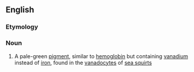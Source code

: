 ==English==

===Etymology===
{{rfe|lang=en}}

===Noun===
{{en-noun|-}}

# A pale-green [[pigment]], similar to [[hemoglobin]] but containing [[vanadium]] instead of [[iron]], found in the [[vanadocyte]]s of [[sea squirt]]s